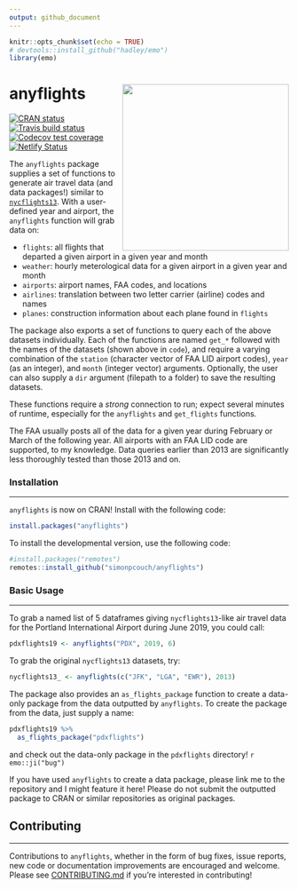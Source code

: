 ```yaml
---
output: github_document
---
```


```r
knitr::opts_chunk$set(echo = TRUE)
# devtools::install_github("hadley/emo")
library(emo)
```

# anyflights <a href='https://anyflights.netlify.app/'><img src='https://raw.githubusercontent.com/simonpcouch/anyflights/master/figs/logo.png' align="right" height="300" /></a>

[![CRAN status](https://www.r-pkg.org/badges/version/anyflights)](https://cran.r-project.org/package=anyflights) [![Travis build status](https://travis-ci.com/simonpcouch/anyflights.svg?branch=master)](https://travis-ci.com/simonpcouch/anyflights) [![Codecov test coverage](https://codecov.io/gh/simonpcouch/anyflights/branch/master/graph/badge.svg)](https://codecov.io/gh/simonpcouch/anyflights?branch=master) [![Netlify Status](https://api.netlify.com/api/v1/badges/da4987b7-5dce-4f76-bd5d-a40b0eaeca5a/deploy-status)](https://anyflights.netlify.app/)

The `anyflights` package supplies a set of functions to generate air travel data (and data packages!) similar to [`nycflights13`](https://github.com/hadley/nycflights13). With a user-defined year and airport, the `anyflights` function will grab data on:

* `flights`: all flights that departed a given airport in a given year and month
* `weather`: hourly meterological data for a given airport in a given year and month
* `airports`: airport names, FAA codes, and locations
* `airlines`: translation between two letter carrier (airline) codes and names
* `planes`: construction information about each plane found in `flights`

The package also exports a set of functions to query each of the above datasets individually. Each of the functions are named `get_*` followed with the names of the datasets (shown above in `code`), and require a varying combination of the `station` (character vector of FAA LID airport codes), `year` (as an integer), and `month` (integer vector) arguments. Optionally, the user can also supply a `dir` argument (filepath to a folder) to save the resulting datasets. 

These functions require a *strong* connection to run; expect several minutes of runtime, especially for the `anyflights` and `get_flights` functions.

The FAA usually posts all of the data for a given year during February or March of the following year. All airports with an FAA LID code are supported, to my knowledge. Data queries earlier than 2013 are significantly less thoroughly tested than those 2013 and on. 

### Installation

------

`anyflights` is now on CRAN! Install with the following code:

```r
install.packages("anyflights")
```

To install the developmental version, use the following code:

```r
#install.packages("remotes")
remotes::install_github("simonpcouch/anyflights")
```

### Basic Usage

------

To grab a named list of 5 dataframes giving `nycflights13`-like air travel data for the Portland International Airport during June 2019, you could call:

```r
pdxflights19 <- anyflights("PDX", 2019, 6)
```

To grab the original `nycflights13` datasets, try:

```r
nycflights13_ <- anyflights(c("JFK", "LGA", "EWR"), 2013)
```

The package also provides an `as_flights_package` function to create a data-only package from the data outputted by `anyflights`. To create the package from the data, just supply a name:

```r
pdxflights19 %>%
  as_flights_package("pdxflights")
```

and check out the data-only package in the `pdxflights` directory! `r emo::ji("bug")`

If you have used `anyflights` to create a data package, please link me to the repository and I might feature it here! Please do not submit the outputted package to CRAN or similar repositories as original packages.

## Contributing

------

Contributions to `anyflights`, whether in the form of bug fixes, issue reports, 
new code or documentation improvements are encouraged and welcome. Please see
[CONTRIBUTING.md](https://github.com/simonpcouch/anyflights/blob/master/CONTRIBUTING.md) 
if you're interested in contributing!

